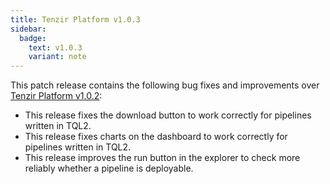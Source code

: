 ```yaml
---
title: Tenzir Platform v1.0.3
sidebar:
  badge:
    text: v1.0.3
    variant: note
---
```


This patch release contains the following bug fixes and improvements over
[Tenzir Platform
v1.0.2](https://github.com/tenzir/platform/releases/tag/v1.0.2):

- This release fixes the download button to work correctly for pipelines
  written in TQL2.
- This release fixes charts on the dashboard to work correctly for pipelines
  written in TQL2.
- This release improves the run button in the explorer to check more reliably
  whether a pipeline is deployable.
